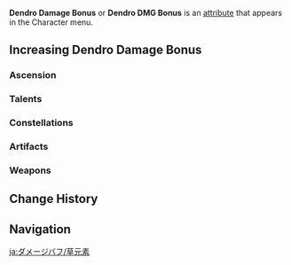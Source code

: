 {{DISPLAYTITLE:Dendro Damage Bonus}}
{{DamageBonusTabs}}
{{See also|Dendro|Dendro Resistance}}
{{Terminology Infobox
|title        = Dendro Damage Bonus
|type         = Attributes
}}
'''Dendro Damage Bonus''' or '''Dendro DMG Bonus''' is an [[attribute]] that appears in the Character menu.

==Increasing Dendro Damage Bonus==
===Ascension===
{{Characters by Ascension Stat Table|Dendro DMG Bonus}}

===Talents===
{{Talents by Category Table|Dendro DMG Bonus Talents}}

===Constellations===
{{Constellations by Category Table|Dendro DMG Bonus Constellations}}

===Artifacts===
{{Artifacts by Category Table|Dendro DMG Bonus Artifacts}}

===Weapons===
{{Weapons by Category Table|Elemental DMG Bonus Passive Weapons}}

==Change History==
{{Change History|1.0}}

==Navigation==
{{Attribute Navbox}}

[[ja:ダメージバフ/草元素]]